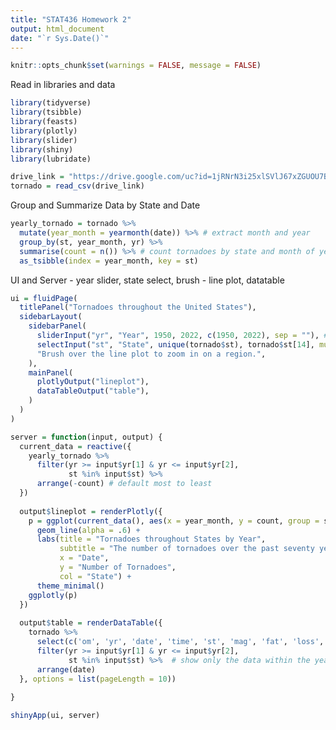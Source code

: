 ```yaml
---
title: "STAT436 Homework 2"
output: html_document
date: "`r Sys.Date()`"
---
```


```r
knitr::opts_chunk$set(warnings = FALSE, message = FALSE)
```

Read in libraries and data 
```r
library(tidyverse)
library(tsibble)
library(feasts)
library(plotly)
library(slider)
library(shiny)
library(lubridate)

drive_link = "https://drive.google.com/uc?id=1jRNrN3i25xlSVlJ67xZGUOU7ByldsBq0" # link to csv used
tornado = read_csv(drive_link)
```

Group and Summarize Data by State and Date
```r
yearly_tornado = tornado %>% 
  mutate(year_month = yearmonth(date)) %>% # extract month and year
  group_by(st, year_month, yr) %>%
  summarise(count = n()) %>% # count tornadoes by state and month of year
  as_tsibble(index = year_month, key = st)
```

UI and Server
 - year slider, state select, brush
 - line plot, datatable
```r
ui = fluidPage(
  titlePanel("Tornadoes throughout the United States"),
  sidebarLayout(
    sidebarPanel(
      sliderInput("yr", "Year", 1950, 2022, c(1950, 2022), sep = ""), # build slider for year input
      selectInput("st", "State", unique(tornado$st), tornado$st[14], multiple = TRUE),
      "Brush over the line plot to zoom in on a region.",
    ),
    mainPanel(
      plotlyOutput("lineplot"),
      dataTableOutput("table"),
    )
  )
)

server = function(input, output) {
  current_data = reactive({
    yearly_tornado %>% 
      filter(yr >= input$yr[1] & yr <= input$yr[2],
             st %in% input$st) %>%
      arrange(-count) # default most to least
  })
  
  output$lineplot = renderPlotly({
    p = ggplot(current_data(), aes(x = year_month, y = count, group = st, col = st)) + # plotly labels aren't ideal
      geom_line(alpha = .6) +
      labs(title = "Tornadoes throughout States by Year",
           subtitle = "The number of tornadoes over the past seventy years",
           x = "Date",
           y = "Number of Tornadoes",
           col = "State") +
      theme_minimal()
    ggplotly(p)
  })
  
  output$table = renderDataTable({
    tornado %>%
      select(c('om', 'yr', 'date', 'time', 'st', 'mag', 'fat', 'loss', 'len', 'wid', 'ns')) %>% # show only these cols in table
      filter(yr >= input$yr[1] & yr <= input$yr[2],
             st %in% input$st) %>%  # show only the data within the years/states selected
      arrange(date)
  }, options = list(pageLength = 10))
  
}

shinyApp(ui, server)

```






